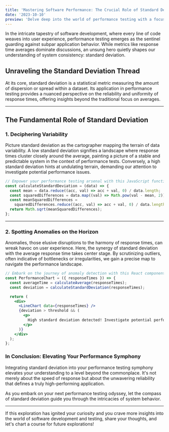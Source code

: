 ```yaml
---
title: 'Mastering Software Performance: The Crucial Role of Standard Deviation'
date: '2023-10-10'
preview: 'Delve deep into the world of performance testing with a focus on the often-overlooked but critical standard deviation.'
---
```


In the intricate tapestry of software development, where every line of code weaves into user experience, performance testing emerges as the sentinel guarding against subpar application behavior. While metrics like response time averages dominate discussions, an unsung hero quietly shapes our understanding of system consistency: standard deviation.

## Unraveling the Standard Deviation Thread

At its core, standard deviation is a statistical metric measuring the amount of dispersion or spread within a dataset. Its application in performance testing provides a nuanced perspective on the reliability and uniformity of response times, offering insights beyond the traditional focus on averages.

---
## The Fundamental Role of Standard Deviation

### 1. **Deciphering Variability**

Picture standard deviation as the cartographer mapping the terrain of data variability. A low standard deviation signifies a landscape where response times cluster closely around the average, painting a picture of a stable and predictable system in the context of performance tests. Conversely, a high standard deviation hints at undulating terrain, demanding our attention to investigate potential performance issues.

```javascript
// Empower your performance testing arsenal with this JavaScript function for calculating standard deviation
const calculateStandardDeviation = (data) => {
  const mean = data.reduce((acc, val) => acc + val, 0) / data.length;
  const squaredDifferences = data.map((val) => Math.pow(val - mean, 2));
  const meanSquaredDifferences =
    squaredDifferences.reduce((acc, val) => acc + val, 0) / data.length;
  return Math.sqrt(meanSquaredDifferences);
};
```
---
### 2. Spotting Anomalies on the Horizon
Anomalies, those elusive disruptions to the harmony of response times, can wreak havoc on user experience. Here, the synergy of standard deviation with the average response time takes center stage. By scrutinizing outliers, often indicative of bottlenecks or irregularities, we gain a precise map to navigate the performance landscape.

```jsx
// Embark on the journey of anomaly detection with this React component
const PerformanceChart = ({ responseTimes }) => {
  const averageTime = calculateAverage(responseTimes);
  const deviation = calculateStandardDeviation(responseTimes);

  return (
    <div>
      <LineChart data={responseTimes} />
      {deviation > threshold && (
        <p>
          High standard deviation detected! Investigate potential performance issues.
        </p>
      )}
    </div>
  );
};
```
### In Conclusion: Elevating Your Performance Symphony
Integrating standard deviation into your performance testing symphony elevates your understanding to a level beyond the commonplace. It's not merely about the speed of response but about the unwavering reliability that defines a truly high-performing application.

As you embark on your next performance testing odyssey, let the compass of standard deviation guide you through the intricacies of system behavior.

---

If this exploration has ignited your curiosity and you crave more insights into the world of software development and testing, share your thoughts, and let's chart a course for future explorations!